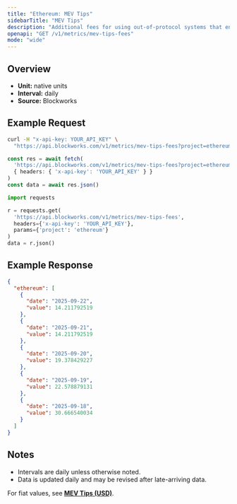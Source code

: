```yaml
---
title: "Ethereum: MEV Tips"
sidebarTitle: "MEV Tips"
description: "Additional fees for using out-of-protocol systems that enables users to send transactions, or a bundle of transactions, to block builders for faster transaction execution, MEV capture, or MEV protection."
openapi: "GET /v1/metrics/mev-tips-fees"
mode: "wide"
---
```


## Overview

- **Unit:** native units
- **Interval:** daily
- **Source:** Blockworks

## Example Request

<CodeGroup>

```bash cURL
curl -H "x-api-key: YOUR_API_KEY" \
  "https://api.blockworks.com/v1/metrics/mev-tips-fees?project=ethereum"
```

```typescript TypeScript
const res = await fetch(
  'https://api.blockworks.com/v1/metrics/mev-tips-fees?project=ethereum',
  { headers: { 'x-api-key': 'YOUR_API_KEY' } }
)
const data = await res.json()
```

```python Python
import requests

r = requests.get(
  'https://api.blockworks.com/v1/metrics/mev-tips-fees',
  headers={'x-api-key': 'YOUR_API_KEY'},
  params={'project': 'ethereum'}
)
data = r.json()
```

</CodeGroup>

## Example Response

```json
{
  "ethereum": [
    {
      "date": "2025-09-22",
      "value": 14.211792519
    },
    {
      "date": "2025-09-21",
      "value": 14.211792519
    },
    {
      "date": "2025-09-20",
      "value": 19.378429227
    },
    {
      "date": "2025-09-19",
      "value": 22.578879131
    },
    {
      "date": "2025-09-18",
      "value": 30.666540034
    }
  ]
}
```

## Notes
- Intervals are daily unless otherwise noted.
- Data is updated daily and may be revised after late-arriving data.

<Note>For fiat values, see **[MEV Tips (USD)](./mev-tips-fees-usd)**.</Note>